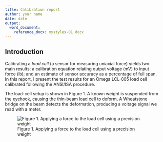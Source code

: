 ```yaml
---
title: Calibration report
author: your name
date: date
output:
  word_document:
    reference_docx: mystyles-01.docx
---
```


## Introduction

Calibrating a *load cell* (a sensor for measuring uniaxial force) yields two main results: a calibration equation relating output voltage (mV) to input force (lb); and an estimate of sensor accuracy as a percentage of full span. In this report, I present the test results for an Omega LCL-005 load cell calibrated following the ANSI/ISA procedure.

The load-cell setup is shown in Figure 1. A known weight is suspended from the eyehook, causing the thin-beam load cell to deform. A Wheatstone bridge on the beam detects the deformation, producing a voltage signal we read with a meter. 

![Figure 1. Applying a force to the load cell using a precision weight](load-cell-setup.png)
